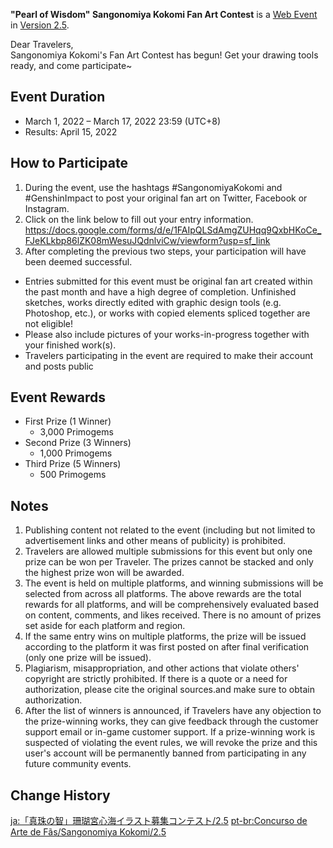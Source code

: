 {{Event
|name              = "Pearl of Wisdom" Sangonomiya Kokomi Fan Art Contest 2022-03-01
|image             = Pearl of Wisdom Sangonomiya Kokomi Fan Art Contest.png
|type              = Web
|group             = Submission
|group2            = Fanart
|time_known        = yes
|time_start        = 2022-03-01 12:00:00
|time_start_offset = GMT+8
|time_end          = 2022-03-17 23:59:59
|time_end_offset   = GMT+8
|link              = https://genshin.hoyoverse.com/en/news/detail/19765
}}
'''"Pearl of Wisdom" Sangonomiya Kokomi Fan Art Contest''' is a [[Web Event]] in [[Version 2.5]].

Dear Travelers,<br>Sangonomiya Kokomi's Fan Art Contest has begun! Get your drawing tools ready, and come participate~

==Event Duration==
* March 1, 2022 – March 17, 2022 23:59 (UTC+8)
* Results: April 15, 2022

==How to Participate==
# During the event, use the hashtags #SangonomiyaKokomi and #GenshinImpact to post your original fan art on Twitter, Facebook or Instagram.
# Click on the link below to fill out your entry information. https://docs.google.com/forms/d/e/1FAIpQLSdAmgZUHqq9QxbHKoCe_FJeKLkbp86lZK08mWesuJQdnlviCw/viewform?usp=sf_link
# After completing the previous two steps, your participation will have been deemed successful.

*Entries submitted for this event must be original fan art created within the past month and have a high degree of completion. Unfinished sketches, works directly edited with graphic design tools (e.g. Photoshop, etc.), or works with copied elements spliced together are not eligible!
*Please also include pictures of your works-in-progress together with your finished work(s).
*Travelers participating in the event are required to make their account and posts public

==Event Rewards==
* First Prize (1 Winner)
** 3,000 Primogems
* Second Prize (3 Winners)
** 1,000 Primogems
* Third Prize (5 Winners)
** 500 Primogems

==Notes==
# Publishing content not related to the event (including but not limited to advertisement links and other means of publicity) is prohibited.
# Travelers are allowed multiple submissions for this event but only one prize can be won per Traveler. The prizes cannot be stacked and only the highest prize won will be awarded.
# The event is held on multiple platforms, and winning submissions will be selected from across all platforms. The above rewards are the total rewards for all platforms, and will be comprehensively evaluated based on content, comments, and likes received. There is no amount of prizes set aside for each platform and region.
# If the same entry wins on multiple platforms, the prize will be issued according to the platform it was first posted on after final verification (only one prize will be issued).
# Plagiarism, misappropriation, and other actions that violate others' copyright are strictly prohibited. If there is a quote or a need for authorization, please cite the original sources.and make sure to obtain authorization.
# After the list of winners is announced, if Travelers have any objection to the prize-winning works, they can give feedback through the customer support email or in-game customer support. If a prize-winning work is suspected of violating the event rules, we will revoke the prize and this user's account will be permanently banned from participating in any future community events.

==Change History==
{{Change History|2.5}}

[[ja:「真珠の智」珊瑚宮心海イラスト募集コンテスト/2.5]]
[[pt-br:Concurso de Arte de Fãs/Sangonomiya Kokomi/2.5]]